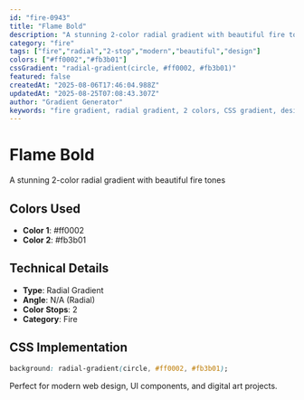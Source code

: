 ```yaml
---
id: "fire-0943"
title: "Flame Bold"
description: "A stunning 2-color radial gradient with beautiful fire tones"
category: "fire"
tags: ["fire","radial","2-stop","modern","beautiful","design"]
colors: ["#ff0002","#fb3b01"]
cssGradient: "radial-gradient(circle, #ff0002, #fb3b01)"
featured: false
createdAt: "2025-08-06T17:46:04.988Z"
updatedAt: "2025-08-25T07:08:43.307Z"
author: "Gradient Generator"
keywords: "fire gradient, radial gradient, 2 colors, CSS gradient, design, #ff0002, #fb3b01"
---
```


# Flame Bold

A stunning 2-color radial gradient with beautiful fire tones

## Colors Used
- **Color 1**: #ff0002
- **Color 2**: #fb3b01

## Technical Details
- **Type**: Radial Gradient
- **Angle**: N/A (Radial)
- **Color Stops**: 2
- **Category**: Fire

## CSS Implementation
```css
background: radial-gradient(circle, #ff0002, #fb3b01);
```

Perfect for modern web design, UI components, and digital art projects.
